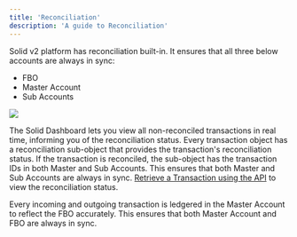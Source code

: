 ```yaml
---
title: 'Reconciliation'
description: 'A guide to Reconciliation'
---
```

Solid v2 platform has reconciliation built-in. It ensures that all three below accounts are always in sync:
- FBO
- Master Account
- Sub Accounts

<Frame caption="Reconciliation" type="glass">
  <img src="/images/Reconciliation.svg" />
</Frame>


The Solid Dashboard lets you view all non-reconciled transactions in real time, informing you of the reconciliation status. Every transaction object has a reconciliation sub-object that provides the transaction's reconciliation status. If the transaction is reconciled, the sub-object has the transaction IDs in both Master and Sub Accounts. This ensures that both Master and Sub Accounts are always in sync. [Retrieve a Transaction using the API](/v2/api-reference/transactions/retrieve-a-transaction) to view the reconciliation status.

Every incoming and outgoing transaction is ledgered in the Master Account to reflect the FBO accurately. This ensures that both Master Account and FBO are always in sync.